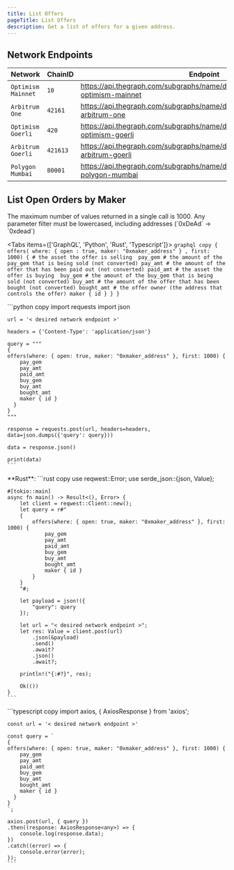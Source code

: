 ```yaml
---
title: List Offers
pageTitle: List Offers
description: Get a list of offers for a given address.
---
```



## Network Endpoints

| Network            | ChainID  | Endpoint                                                                             |
|--------------------|----------|--------------------------------------------------------------------------------------|
| `Optimism Mainnet` | `10`     | https://api.thegraph.com/subgraphs/name/denverbaumgartner/rubiconv2-optimism-mainnet |
| `Arbitrum One`     | `42161`  | https://api.thegraph.com/subgraphs/name/denverbaumgartner/rubiconv2-arbitrum-one     |
| `Optimism Goerli`  | `420`    | https://api.thegraph.com/subgraphs/name/denverbaumgartner/rubiconv2-optimism-goerli  |
| `Arbitrum Goerli`  | `421613` | https://api.thegraph.com/subgraphs/name/denverbaumgartner/rubiconv2-arbitrum-goerli  |             |
| `Polygon Mumbai`   | `80001`  | https://api.thegraph.com/subgraphs/name/denverbaumgartner/rubiconv2-polygon-mumbai   |             |

## List Open Orders by Maker

<Callout>
    The maximum number of values returned in a single call is 1000.
</Callout>

<Callout type="warning" emoji="⚠️">
  Any parameter filter must be lowercased, including addresses (`0xDeAd` -> `0xdead`)
</Callout>

<Tabs items={['GraphQL', 'Python', 'Rust', 'Typescript']}>
  <Tab>
    ```graphql copy
    {
    offers( where: { open : true, maker: "0xmaker_address" } , first: 1000) {
        # the asset the offer is selling 
        pay_gem
        # the amount of the pay_gem that is being sold (not converted)
        pay_amt
        # the amount of the offer that has been paid out (not converted)
        paid_amt
        # the asset the offer is buying 
        buy_gem
        # the amount of the buy_gem that is being sold (not converted)
        buy_amt
        # the amount of the offer that has been bought (not converted)
        bought_amt
        # the offer owner (the address that controls the offer)
        maker { id }
      }
    }
    ```

  </Tab>
  <Tab>
    ```python copy
    import requests
    import json

    url = '< desired network endpoint >'

    headers = {'Content-Type': 'application/json'}

    query = """
    {
    offers(where: { open: true, maker: "0xmaker_address" }, first: 1000) {
        pay_gem
        pay_amt
        paid_amt
        buy_gem
        buy_amt
        bought_amt
        maker { id }
      }
    }
    """

    response = requests.post(url, headers=headers, data=json.dumps({'query': query}))

    data = response.json()

    print(data)
    ```
  </Tab>

  <Tab>
    **Rust**: 
    ```rust copy
    use reqwest::Error;
    use serde_json::{json, Value};

    #[tokio::main]
    async fn main() -> Result<(), Error> {
        let client = reqwest::Client::new();
        let query = r#"
        {
            offers(where: { open: true, maker: "0xmaker_address" }, first: 1000) {
                pay_gem
                pay_amt
                paid_amt
                buy_gem
                buy_amt
                bought_amt
                maker { id }
            }
        }
        "#;

        let payload = json!({
            "query": query
        });

        let url = "< desired network endpoint >";
        let res: Value = client.post(url)
            .json(&payload)
            .send()
            .await?
            .json()
            .await?;

        println!("{:#?}", res);

        Ok(())
    }
    ```

  </Tab>

  <Tab>
    ```typescript copy
    import axios, { AxiosResponse } from 'axios';

    const url = '< desired network endpoint >'

    const query = `
    {
    offers(where: { open: true, maker: "0xmaker_address" }, first: 1000) {
        pay_gem
        pay_amt
        paid_amt
        buy_gem
        buy_amt
        bought_amt
        maker { id }
      }
    }
    `;

    axios.post(url, { query })
    .then((response: AxiosResponse<any>) => {
        console.log(response.data);
    })
    .catch((error) => {
        console.error(error);
    });
    ```
  </Tab>
</Tabs>